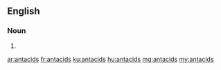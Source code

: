 ==English==

===Noun===
{{head|en|plural}}

# {{plural of|antacid|lang=en}}

[[ar:antacids]]
[[fr:antacids]]
[[ku:antacids]]
[[hu:antacids]]
[[mg:antacids]]
[[my:antacids]]